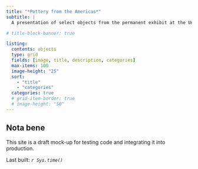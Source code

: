 ```yaml
---
title: "*Pottery from the Americas*"
subtitle: |
  A presentation of select objects from the permanent exhibit at the University Museum.

# title-block-banner: true

listing:
  contents: objects
  type: grid
  fields: [image, title, description, categories]
  max-items: 100
  image-height: "25"
  sort:
    - "title"
    - "categories"
  categories: true
  # grid-item-border: true
  # image-height: "50"
---
```


:::{.callout-important}
## Nota bene

This site is a draft mock-up for testing code and integrating it into production.

Last built: *`r Sys.time()`*
:::
